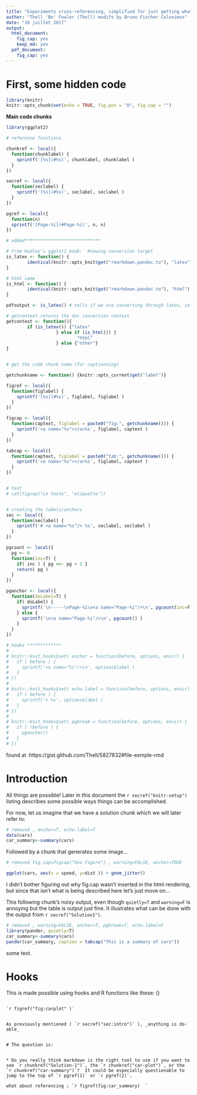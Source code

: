 ```yaml
---
title: "Experiments cross-referencing, simplified for just getting what is needed"
author: "Thell 'Bo' Fowler (Thell) modifs by Bruno Fischer Colonimos"
date: "16 juillet 2017"
output:
  html_document:
    fig_cap: yes
    keep_md: yes
  pdf_document: 
    fig_cap: yes
---
```


# First, some hidden code {#sec:code}


```r
library(knitr)
knitr::opts_chunk$set(echo = TRUE, fig.pos = "H", fig.cap = "") 
```

**Main code chunks** 

```r

library(ggplot2)

# reference functions

chunkref <- local({
  function(chunklabel) {
    sprintf('[%s](#%s)', chunklabel, chunklabel )
  }  
})

secref <- local({
  function(seclabel) {
    sprintf('[%s](#%s)', seclabel, seclabel )
  }  
})

pgref <- local({
  function(n)
  sprintf('[Page-%i](#Page-%i)', n, n)
})

# added*****************************

# From Hadley's ggplot2 book:  Knowing conversion target 
is_latex <- function() {
        identical(knitr::opts_knit$get("rmarkdown.pandoc.to"), "latex")
}

# html same
is_html <- function() {
        identical(knitr::opts_knit$get("rmarkdown.pandoc.to"), "html")
}

pdfoutput <- is_latex() # tells if we are converting through latex, ie to pdf

# getcontext returns the doc conversion context
getcontext <- function(){
        if (is_latex()) {"latex" 
                   } else if (is_html()) {
                           "html"
                   } else {"other"} 
}


# get the code chunk name (for captionning)

getchunkname <- function() {knitr::opts_current$get("label")}

figref <- local({
  function(figlabel) {
    sprintf('[%s](#%s)', figlabel, figlabel )
  }  
})

figcap <- local({
  function(captext, figlabel = paste0("fig:", getchunkname())) {
    sprintf('<a name="%s"></a>%s', figlabel, captext )
  }  
})

tabcap <- local({
  function(captext, figlabel = paste0("tab:", getchunkname())) {
    sprintf('<a name="%s"></a>%s', figlabel, captext )
  }  
})


# test
# cat(figcap("Le texte", "etiquette"))


# creating the labels/anchors
sec <- local({
  function(seclabel) {
    sprintf('# <a name="%s"/> %s', seclabel, seclabel )
  }  
})

pgcount <- local({
  pg <- 0
  function(inc=T) {
    if( inc ) { pg <<- pg + 1 }
    return( pg )
  }
})

pganchor <- local({
  function(doLabel=T) {
    if( doLabel) {
      sprintf('\n-----\nPage-%i\n<a name="Page-%i"/>\n', pgcount(inc=F), pgcount() )
    } else {
      sprintf('\n<a name="Page-%i"/>\n', pgcount() )
    }
  }
})

# hooks *************
# 
# knitr::knit_hooks$set( anchor = function(before, options, envir) {
#   if ( before ) {
#     sprintf('<a name="%s"/>\n', options$label )
#   }
# })
# 
# knitr::knit_hooks$set( echo.label = function(before, options, envir) {
#   if ( before ) {
#     sprintf('> %s', options$label )
#   }
# })
# 
# knitr::knit_hooks$set( pgbreak = function(before, options, envir) {
#   if ( !before ) {
#     pganchor()
#   }
# })

```

found at :https://gist.github.com/Thell/5827832#file-exmple-rmd



# Introduction {#sec:intro}

All things are possible!  Later in this document the `r secref("knitr-setup")` listing describes some possible ways things can be accomplished.

For now, let us imagine that we have a solution chunk which we will later refer to:

```r
# removed , anchor=T, echo.label=T
data(cars)
car_summary<-summary(cars)
```

Followed by a chunk that generates some image...

```r
# removed fig.cap=figcap("One Figure") , warning=FALSE, anchor=TRUE

ggplot(cars, aes(x = speed, y=dist )) + geom_jitter()

```


I didn't bother figuring out why fig.cap wasn't inserted in the html rendering, but since that isn't what is being described here let's just move on...

This following chunk's noisy output, even though `quietly=T` and `warning=F` is annoying but the table is output just fine.  It illustrates what can be done with the output from `r secref("Solution1")`.

```r
# removed , warning=FALSE, anchor=T, pgbreak=T, echo.label=F
library(pander, quietly=T)
car_summary<-summary(cars)
pander(car_summary, caption = tabcap("This is a summary of cars"))
```

some text.






# Hooks {#sec:Hooks}


This is made possible using hooks and R functions like these: ()

```r
```



```
`r figref("fig:carplot" )`


As previously mentioned ( `r secref("sec:intro")` ), _anything is do-able_  


# The question is:


* Do you really think markdown is the right tool to use if you want to see `r chunkref("Solution-1")`, the `r chunkref("car-plot")`, or the `r chunkref("car-summary")`?  It could be especially questionable to jump to the top of `r pgref(1)` or `r pgref(2)`.

what about referencing ; `r figref(fig:car_summary)  `

```
 


